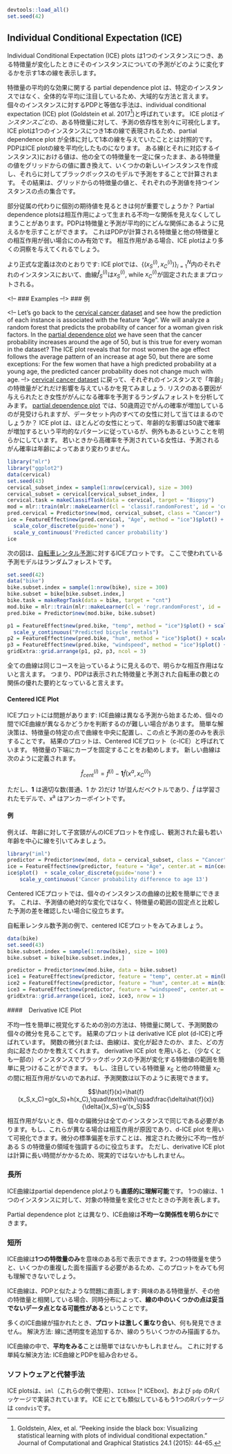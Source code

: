 ```r
devtools::load_all()
set.seed(42)
```

<!--{pagebreak}-->

## Individual Conditional Expectation (ICE) {#ice}
<!--
## Individual Conditional Expectation (ICE) {#ice}
-->

<!--
Individual Conditional Expectation (ICE) plots display one line per instance that shows how the instance's prediction changes when a feature changes. 
-->
Individual Conditional Expectation (ICE) plots は1つのインスタンスにつき、ある特徴量が変化したときにそのインスタンスについての予測がどのように変化するかを示す1本の線を表示します。

<!--
The partial dependence plot for the average effect of a feature is a global method because it does not focus on specific instances, but on an overall average.
The equivalent to a PDP for individual data instances is called individual conditional expectation (ICE) plot (Goldstein et al. 2017[^Goldstein2017]).
An ICE plot visualizes the dependence of the prediction on a feature for *each* instance separately, resulting in one line per instance, compared to one line overall in partial dependence plots.
A PDP is the average of the lines of an ICE plot.
The values for a line (and one instance) can be computed by keeping all other features the same, creating variants of this instance by replacing the feature's value with values from a grid and making predictions with the black box model for these newly created instances.
The result is a set of points for an instance with the feature value from the grid and the respective predictions.
-->
特徴量の平均的な効果に関する partial dependence plot は、特定のインスタンスではなく、全体的な平均に注目しているため、大域的な方法と言えます。
個々のインスタンスに対するPDPと等価な手法は、individual conditional expectation (ICE) plot (Goldstein et al. 2017[^Goldstein2017])と呼ばれています。
ICE plotは*インスタンスごと*の、ある特徴量に対して、予測の依存性を別々に可視化します。
ICE plotは1つのインスタンスにつき1本の線で表現されるため、partial dependence plot が全体に対して1本の線を与えていたこととは対照的です。
PDPはICE plotの線を平均化したものになります。
ある線(とそれに対応するインスタンス)における値は、他の全ての特徴量を一定に保ったまま、ある特徴量の値をグリッドからの値に置き換えて、いくつかの新しいインスタンスを作成し、それらに対してブラックボックスのモデルで予測をすることで計算されます。
その結果は、グリッドからの特徴量の値と、それぞれの予測値を持つインスタンスの点の集合です。

<!--
What is the point of looking at individual expectations instead of partial dependencies?
Partial dependence plots can obscure a heterogeneous relationship created by interactions.
PDPs can show you what the average relationship between a feature and the prediction looks like.
This only works well if the interactions between the features for which the PDP is calculated and the other features are weak.
In case of interactions, the ICE plot will provide much more insight.
-->
部分従属の代わりに個別の期待値を見るときは何が重要でしょうか？
Partial dependence plotsは相互作用によって生まれる不均一な関係を見えなくしてしまうことがあります。PDPは特徴量と予測が平均的にどんな関係にあるように見えるかを示すことができます。
これはPDPが計算される特徴量と他の特徴量との相互作用が弱い場合にのみ有効です。
相互作用がある場合、ICE plotはより多くの洞察を与えてくれるでしょう。

<!--
A more formal definition:
In ICE plots, for each instance in $\{(x_{S}^{(i)},x_{C}^{(i)})\}_{i=1}^N$ the curve $\hat{f}_S^{(i)}$ is plotted against $x^{(i)}_{S}$, while $x^{(i)}_{C}$ remains  fixed.
-->
より正式な定義は次のとおりです:
ICE plotでは、$\{(x_{S}^{(i)},x_{C}^{(i)})\}_{i=1}^N$内のそれぞれのインスタンスにおいて、曲線$\hat{f}_S^{(i)}$は$x^{(i)}_{S}$, while $x^{(i)}_{C}$が固定されたままプロットされる。

<!--
### Examples
--!>
### 例

<!--
Let's go back to the [cervical cancer dataset](#cervical) and see how the prediction of each instance is associated with the feature "Age".
We will analyze a random forest that predicts the probability of cancer for a woman given risk factors.
In the [partial dependence plot](#pdp) we have seen that the cancer probability increases around the age of 50, but is this true for every woman in the dataset?
The ICE plot reveals that for most women the age effect follows the average pattern of an increase at age 50, but there are some exceptions:
For the few women that have a high predicted probability at a young age, the predicted cancer probability does not change much with age.
--!>
[cervical cancer dataset](#cervical) に戻って、それぞれのインスタンスで「年齢」の特徴量がどれだけ影響を与えているかを見てみましょう.
リスクのある要因が与えられたとき女性ががんになる確率を予測するランダムフォレストを分析してみます。
[partial dependence plot](#pdp) では、50歳周辺でがんの確率が増加しているのが見受けられますが、データセット内のすべての女性に対して当てはまるのでしょうか？
ICE plot は、ほとんどの女性にとって、年齢的な影響は50歳で確率が増加するという平均的なパターンに従っているが、例外もあるということを明らかにしています。
若いときから高確率を予測されている女性は、予測されるがん確率は年齢によってあまり変わりません。

<!-- 
fig.cap="ICE plot of cervical cancer probability by age. Each line represents one woman. For most women there is an increase in predicted cancer probability with increasing age. For some women with a predicted cancer probability above 0.4, the prediction does not change much at higher age.
-->
```r
library("mlr")
library("ggplot2")
data(cervical)
set.seed(43)
cervical_subset_index = sample(1:nrow(cervical), size = 300)
cervical_subset = cervical[cervical_subset_index, ]
cervical.task = makeClassifTask(data = cervical, target = "Biopsy")
mod = mlr::train(mlr::makeLearner(cl = 'classif.randomForest', id = 'cervical-rf', predict.type = 'prob'), cervical.task)
pred.cervical = Predictor$new(mod, cervical_subset, class = "Cancer")
ice = FeatureEffect$new(pred.cervical, "Age", method = "ice")$plot() + 
  scale_color_discrete(guide='none') + 
  scale_y_continuous('Predicted cancer probability')
ice
```

<!--
The next figure shows ICE plots for the [bike rental prediction](#bike-data).
The underlying prediction model is a random forest.
-->
次の図は、[自転車レンタル予測](#bike-data)に対するICEプロットです。
ここで使われている予測モデルはランダムフォレストです。

<!--
fig.cap='ICE plots of predicted bicycle rentals by weather conditions. The same effects can be observed as in the partial dependence plots.
-->
```r
set.seed(42)
data("bike")
bike.subset.index = sample(1:nrow(bike), size = 300)
bike.subset = bike[bike.subset.index,]
bike.task = makeRegrTask(data = bike, target = "cnt")
mod.bike = mlr::train(mlr::makeLearner(cl = 'regr.randomForest', id = 'bike-rf'), bike.task)
pred.bike = Predictor$new(mod.bike, bike.subset)

p1 = FeatureEffect$new(pred.bike, "temp", method = "ice")$plot() + scale_x_continuous("Temperature") + 
  scale_y_continuous("Predicted bicycle rentals")
p2 = FeatureEffect$new(pred.bike, "hum", method = "ice")$plot() + scale_x_continuous("Humidity") + scale_y_continuous("")
p3 = FeatureEffect$new(pred.bike, "windspeed", method = "ice")$plot() + scale_x_continuous("Windspeed")+ scale_y_continuous("")
gridExtra::grid.arrange(p1, p2, p3, ncol = 3)
```
<!--
All curves seem to follow the same course, so there are no obvious interactions.
That means that the PDP is already a good summary of the relationships between the displayed features and the predicted number of bicycles
-->
全ての曲線は同じコースを辿っているように見えるので、明らかな相互作用はないと言えます。
つまり、PDPは表示された特徴量と予測された自転車の数との関係の優れた要約となっていると言えます。

<!--
#### Centered ICE Plot
-->
#### Centered ICE Plot

<!--
There is a problem with ICE plots:
Sometimes it can be hard to tell whether the ICE curves differ between individuals because they start at different predictions.
A simple solution is to center the curves at a certain point in the feature and  display only the difference in the prediction to this point.
The resulting plot is called centered ICE plot (c-ICE).
Anchoring the curves at the lower end of the feature is a good choice.
The new curves are defined as:
-->
ICEプロットには問題があります:
ICE曲線は異なる予測から始まるため、個々の間でICE曲線が異なるかどうかを判断するのが難しい場合があります。
簡単な解決策は、特徴量の特定の点で曲線を中央に配置し、この点と予測の差のみを表示することです。
結果のプロットは、Centered ICEプロット（c-ICE）と呼ばれています。
特徴量の下端にカーブを固定することをお勧めします。
新しい曲線は次のように定義されます。

$$\hat{f}_{cent}^{(i)}=\hat{f}^{(i)}-\mathbf{1}\hat{f}(x^{a},x^{(i)}_{C})$$

<!--
where $\mathbf{1}$ is a vector of 1's with the appropriate number of dimensions (usually one or two), $\hat{f}$ is the fitted model and x^a^ is the anchor point.
-->
ただし、$\mathbf{1}$ は適切な数(普通、1 か 2)だけ 1が並んだベクトルであり、$\hat{f}$ は学習されたモデルで、x^a^ はアンカーポイントです。

<!--
#### Example
-->
#### 例

<!--
For example, take the cervical cancer ICE plot for age and center the lines on the youngest observed age:
-->
例えば、年齢に対して子宮頸がんのICEプロットを作成し、観測された最も若い年齢を中心に線を引いてみましょう。

<!--
fig.cap=sprintf("Centered ICE plot for predicted  cancer probability by age. Lines are fixed to 0 at age %i. Compared to age %i, the predictions for most women remain unchanged until the age of 45 where the predicted probability increases.
-->
```r
library("iml")
predictor = Predictor$new(mod, data = cervical_subset, class = "Cancer")
ice = FeatureEffect$new(predictor, feature = "Age", center.at = min(cervical_subset$Age), method = "pdp+ice")
ice$plot()  + scale_color_discrete(guide='none') +
    scale_y_continuous('Cancer probability difference to age 13')
```

<!--
The centered ICE plots make it easier to compare the curves of individual instances.
This can be useful if we do not want to see the absolute change of a predicted value, but the difference in the prediction compared to a fixed point of the feature range.
-->
Centered ICEプロットでは、個々のインスタンスの曲線の比較を簡単にできます。
これは、予測値の絶対的な変化ではなく、特徴量の範囲の固定点と比較した予測の差を確認したい場合に役立ちます。

<!--
Let's have a look at centered ICE plots for the bicycle rental prediction:
-->
自転車レンタル数予測の例で、centered ICEプロットをみてみましょう。

<!--
fig.cap='Centered ICE plots of predicted number of bikes by weather condition. The lines show the difference in prediction compared to the prediction with the respective feature value at its observed minimum.'
-->
```r
data(bike)
set.seed(43)
bike.subset.index = sample(1:nrow(bike), size = 100)
bike.subset = bike[bike.subset.index,]

predictor = Predictor$new(mod.bike, data = bike.subset)
ice1 = FeatureEffect$new(predictor, feature = "temp", center.at = min(bike$temp), method = "pdp+ice")$plot() 
ice2 = FeatureEffect$new(predictor, feature = "hum", center.at = min(bike$hum), method = "pdp+ice")$plot() 
ice3 = FeatureEffect$new(predictor, feature = "windspeed", center.at = min(bike$windspeed), method = "pdp+ice")$plot() 
gridExtra::grid.arrange(ice1, ice2, ice3, nrow = 1)
```

<!--
#### Derivative ICE Plot
-->
####　Derivative ICE Plot

<!--
Another way to make it visually easier to spot heterogeneity is to look at the individual derivatives of the prediction function with respect to a feature.
The resulting plot is called the derivative ICE plot (d-ICE).
The derivatives of a function (or curve) tell you whether changes occur and in which direction they occur.
With the derivative ICE plot, it is easy to spot ranges of feature values where the black box predictions change for (at least some) instances.
If there is no interaction between the analyzed feature $x_S$ and the other features $x_C$, then the prediction function can be expressed as:

$$\hat{f}(x)=\hat{f}(x_S,x_C)=g(x_S)+h(x_C),\quad\text{with}\quad\frac{\delta\hat{f}(x)}{\delta{}x_S}=g'(x_S)$$
-->
不均一性を簡単に視覚化するための別の方法は、特徴量に関して、予測関数の個々の微分を見ることです。
結果のプロットは derivative ICE plot (d-ICE)と呼ばれています。
関数の微分(または、曲線)は、変化が起きたのか、また、どの方向に起きたのかを教えてくれます。
derivative ICE plot を用いると、（少なくとも一部の）インスタンスでブラックボックスの予測が変化する特徴値の範囲を簡単に見つけることができます。
もし、注目している特徴量 $x_S$ と他の特徴量 $x_C$ の間に相互作用がないのであれば、予測関数は以下のように表現できます。

$$\hat{f}(x)=\hat{f}(x_S,x_C)=g(x_S)+h(x_C),\quad\text{with}\quad\frac{\delta\hat{f}(x)}{\delta{}x_S}=g'(x_S)$$

<!--

Without interactions, the individual partial derivatives should be the same for all instances.
If they differ, it is due to interactions and it becomes visible in the d-ICE plot.
In addition to displaying the individual curves for the derivative of the prediction function with respect to the feature in S, showing the standard deviation of the derivative helps to highlight regions in feature in S with heterogeneity in the estimated derivatives.
The derivative ICE plot takes a long time to compute and is rather impractical.
-->
相互作用がないとき、個々の偏微分は全てのインスタンスで同じである必要があります。もし、これらが異なる場合は相互作用が原因であり、d-ICE plot を用いて可視化できます。微分の標準偏差を示すことは、推定された微分に不均一性がある S の特徴量の領域を強調するのに役立ちます。
ただし、derivative ICE plot は計算に長い時間がかかるため、現実的ではないかもしれません。


<!--
### Advantages
-->
### 長所

<!--
Individual conditional expectation curves are **even more intuitive to understand** than partial dependence plots.
One line represents the predictions for one instance if we vary the feature of interest. 
-->
ICE曲線はpartial dependence plotよりも**直感的に理解可能**です。
1つの線は、1つのインスタンスに対して、対象の特徴量を変化させたときの予測を表します。

<!--
Unlike partial dependence plots, ICE curves can **uncover heterogeneous relationships**.
-->
Partial dependence plot とは異なり、ICE曲線は**不均一な関係性を明らかに**できます。

<!--
### Disadvantages 
-->
### 短所

<!--
ICE curves **can only display one feature** meaningfully, because two features would require the drawing of several overlaying surfaces and you would not see anything in the plot.
-->
ICE曲線は**1つの特徴量のみ**を意味のある形で表示できます。2つの特徴量を使うと、いくつかの重複した面を描画する必要があるため、このプロットをみても何も理解できないでしょう。

<!--
ICE curves suffer from the same problem as PDPs: 
If the feature of interest is correlated with the other features, then **some points in the lines might be invalid data points** according to the joint feature distribution. 
-->
ICE曲線は、PDPと似たような問題に直面します:
興味のある特徴量が、その他の特徴量と相関している場合、同時分布によって、**線の中のいくつかの点は妥当でないデータ点となる可能性がある**ということです。

<!--
If many ICE curves are drawn, the **plot can become overcrowded** and you will not see anything. 
The solution: Either add some transparency to the lines or draw only a sample of the lines.
-->
多くのICE曲線が描かれたとき、**プロットは激しく重なり合い**、何も発見できません。
解決方法: 線に透明度を追加するか、線のうちいくつかのみ描画するか。

<!--
In ICE plots it might not be easy to **see the average**. 
This has a simple solution:
Combine individual conditional expectation curves with the partial dependence plot.
-->
ICE曲線の中で、**平均をみる**ことは簡単ではないかもしれません。
これに対する単純な解決方法:
ICE曲線とPDPを組み合わせる。

<!--
### Software and Alternatives
-->
### ソフトウェアと代替手法

<!--
ICE plots are implemented in the R packages `iml` (used for these examples), `ICEbox`[^ICEbox], and `pdp`.
Another R package that does something very similar to ICE is `condvis`.
-->
ICE plotsは、`iml`（これらの例で使用）、` ICEbox` [^ ICEbox]、および `pdp` のRパッケージで実装されています。
ICE にとても類似しているもう1つのRパッケージは `condvis`です。


[^ICEbox]: Goldstein, Alex, et al. "Package ‘ICEbox’." (2017).

[^Goldstein2017]: Goldstein, Alex, et al. "Peeking inside the black box: Visualizing statistical learning with plots of individual conditional expectation." Journal of Computational and Graphical Statistics 24.1 (2015): 44-65.

